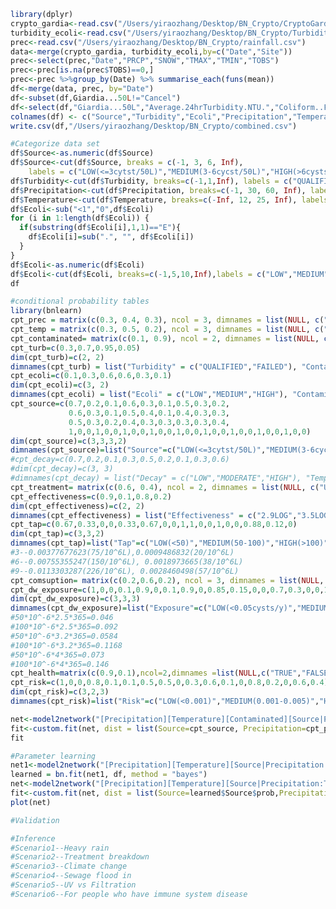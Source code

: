 
```r
library(dplyr)
crypto_gardia<-read.csv("/Users/yiraozhang/Desktop/BN_Crypto/CryptoGardia.csv")
turbidity_ecoli<-read.csv("/Users/yiraozhang/Desktop/BN_Crypto/TurbidityEcoli.csv")
prec<-read.csv("/Users/yiraozhang/Desktop/BN_Crypto/rainfall.csv")
data<-merge(crypto_gardia, turbidity_ecoli,by=c("Date","Site"))
prec<-select(prec,"Date","PRCP","SNOW","TMAX","TMIN","TOBS")
prec<-prec[is.na(prec$TOBS)==0,]
prec<-prec %>%group_by(Date) %>% summarise_each(funs(mean))
df<-merge(data, prec, by="Date")
df<-subset(df,Giardia...50L!="Cancel")
df<-select(df,"Giardia...50L","Average.24hrTurbidity.NTU.","Coliform..Fecal.fc.100mL.","PRCP","TOBS")
colnames(df) <- c("Source","Turbidity","Ecoli","Precipitation","Temperature")
write.csv(df,"/Users/yiraozhang/Desktop/BN_Crypto/combined.csv")
```
```r
#Categorize data set
df$Source<-as.numeric(df$Source)
df$Source<-cut(df$Source, breaks = c(-1, 3, 6, Inf),
    labels = c("LOW(<=3cytst/50L)","MEDIUM(3-6cycst/50L)","HIGH(>6cysts/50L)"))
df$Turbidity<-cut(df$Turbidity, breaks=c(-1,1,Inf), labels = c("QUALIFIED","FAILED"))
df$Precipitation<-cut(df$Precipitation, breaks=c(-1, 30, 60, Inf), labels = c("LIGHT","MODERATE","HEAVY"))
df$Temperature<-cut(df$Temperature, breaks=c(-Inf, 12, 25, Inf), labels=c("LOW","MODERATE","HIGH"))
df$Ecoli<-sub("<1","0",df$Ecoli)
for (i in 1:length(df$Ecoli)) {
  if(substring(df$Ecoli[i],1,1)=="E"){
    df$Ecoli[i]=sub(".", "", df$Ecoli[i])
  }
}
df$Ecoli<-as.numeric(df$Ecoli)
df$Ecoli<-cut(df$Ecoli, breaks=c(-1,5,10,Inf),labels = c("LOW","MEDIUM","HIGH"))
df
```
```r
#conditional probability tables
library(bnlearn)
cpt_prec = matrix(c(0.3, 0.4, 0.3), ncol = 3, dimnames = list(NULL, c("LIGHT", "MODERATE","HEAVY")))
cpt_temp = matrix(c(0.3, 0.5, 0.2), ncol = 3, dimnames = list(NULL, c("LOW", "MODERATE","HIGH")))
cpt_contaminated= matrix(c(0.1, 0.9), ncol = 2, dimnames = list(NULL, c("TRUE","FALSE")))
cpt_turb=c(0.3,0.7,0.95,0.05)
dim(cpt_turb)=c(2, 2)
dimnames(cpt_turb) = list("Turbidity" = c("QUALIFIED","FAILED"), "Contaminated"=c("TRUE","FALSE"))
cpt_ecoli=c(0.1,0.3,0.6,0.6,0.3,0.1)
dim(cpt_ecoli)=c(3, 2)
dimnames(cpt_ecoli) = list("Ecoli" = c("LOW","MEDIUM","HIGH"), "Contaminated"=c("TRUE","FALSE"))
cpt_source=c(0.7,0.2,0.1,0.6,0.3,0.1,0.5,0.3,0.2,
             0.6,0.3,0.1,0.5,0.4,0.1,0.4,0.3,0.3,
             0.5,0.3,0.2,0.4,0.3,0.3,0.3,0.3,0.4,
             1,0,0,1,0,0,1,0,0,1,0,0,1,0,0,1,0,0,1,0,0,1,0,0,1,0,0)
dim(cpt_source)=c(3,3,3,2)
dimnames(cpt_source)=list("Source"=c("LOW(<=3cytst/50L)","MEDIUM(3-6cycst/50L)","HIGH(>6cysts/50L)"),"Precipitation"=c("LIGHT","MODERATE","HEAVY"),"Temperature"=c("LOW","MODERATE","HIGH"),"Contaminated"=c("TRUE","FALSE"))
#cpt_decay=c(0.7,0.2,0.1,0.3,0.5,0.2,0.1,0.3,0.6)
#dim(cpt_decay)=c(3, 3)
#dimnames(cpt_decay) = list("Decay" = c("LOW","MODERATE","HIGH"), "Temperature"=c("LOW","MODERATE","HIGH"))
cpt_treatment= matrix(c(0.6, 0.4), ncol = 2, dimnames = list(NULL, c("UV","MEMBRANE")))
cpt_effectiveness=c(0.9,0.1,0.8,0.2)
dim(cpt_effectiveness)=c(2, 2)
dimnames(cpt_effectiveness) = list("Effectiveness" = c("2.9LOG","3.5LOG"), "Treatment"=c("UV","MEMBRANE"))
cpt_tap=c(0.67,0.33,0,0,0.33,0.67,0,0,1,1,0,0,1,0,0,0.88,0.12,0)
dim(cpt_tap)=c(3,3,2)
dimnames(cpt_tap)=list("Tap"=c("LOW(<50)","MEDIUM(50-100)","HIGH(>100)"),"Source"=c("LOW(<=3cytst/50L)","MEDIUM(3-6cycst/50L)","HIGH(>6cysts/50L)"),"Effectiveness"=c("2.9LOG","3.5LOG"))
#3--0.00377677623(75/10^6L),0.0009486832(20/10^6L)
#6--0.00755355247(150/10^6L), 0.0018973665(38/10^6L)
#9--0.0113303287(226/10^6L), 0.0028460498(57/10^6L)
cpt_comsuption= matrix(c(0.2,0.6,0.2), ncol = 3, dimnames = list(NULL, c("2.5L/d","3.2L/d","4L/d")))
cpt_dw_exposure=c(1,0,0,0.1,0.9,0,0.1,0.9,0,0.85,0.15,0,0,0.7,0.3,0,0,1,0.68,0.32,0,0,0.4,0.6,0,0,1)
dim(cpt_dw_exposure)=c(3,3,3)
dimnames(cpt_dw_exposure)=list("Exposure"=c("LOW(<0.05cysts/y)","MEDIUM(0.05-0.1cysts/y)","HIGH(>0.1cysts/y)"),"Tap"=c("LOW(<50)","MEDIUM(50-100)","HIGH(>100)"),"Intake"=c("2.5L/d","3.2L/d","4L/d"))
#50*10^-6*2.5*365=0.046
#100*10^-6*2.5*365=0.092
#50*10^-6*3.2*365=0.0584
#100*10^-6*3.2*365=0.1168
#50*10^-6*4*365=0.073
#100*10^-6*4*365=0.146
cpt_health=matrix(c(0.9,0.1),ncol=2,dimnames =list(NULL,c("TRUE","FALSE")))
cpt_risk=c(1,0,0,0.8,0.1,0.1,0.5,0.5,0,0.3,0.6,0.1,0,0.8,0.2,0,0.6,0.4)
dim(cpt_risk)=c(3,2,3)
dimnames(cpt_risk)=list("Risk"=c("LOW(<0.001)","MEDIUM(0.001-0.005)","HIGH(>0.005)"),"Health"=c("TRUE","FALSE"),"Exposure"=c("LOW(<0.05cysts/y)","MEDIUM(0.05-0.1cysts/y)","HIGH(>0.1cysts/y)"))
```
```r
net<-model2network("[Precipitation][Temperature][Contaminated][Source|Precipitation:Temperature:Contaminated][Turbidity|Contaminated][Ecoli|Contaminated][Treatment][Effectiveness|Treatment][Tap|Source:Effectiveness][Intake][Exposure|Tap:Intake][Health][Risk|Exposure:Health]")
fit<-custom.fit(net, dist = list(Source=cpt_source, Precipitation=cpt_prec, Temperature=cpt_temp, Contaminated=cpt_contaminated, Turbidity=cpt_turb, Ecoli=cpt_ecoli,Treatment=cpt_treatment, Effectiveness=cpt_effectiveness, Tap=cpt_tap,Intake=cpt_comsuption, Exposure=cpt_dw_exposure, Health=cpt_health, Risk=cpt_risk))
fit
```
```r
#Parameter learning
net1<-model2network("[Precipitation][Temperature][Source|Precipitation:Temperature][Turbidity|Source][Ecoli|Source]")
learned = bn.fit(net1, df, method = "bayes")
net<-model2network("[Precipitation][Temperature][Source|Precipitation:Temperature][Turbidity|Source][Ecoli|Source][Treatment][Effectiveness|Treatment][Tap|Source:Effectiveness][Intake][Exposure|Tap:Intake][Health][Risk|Exposure:Health]")
fit<-custom.fit(net, dist = list(Source=learned$Source$prob,Precipitation=learned$Precipitation$prob, Temperature=learned$Temperature$prob, Turbidity=learned$Turbidity$prob, Ecoli=learned$Ecoli$prob,Treatment=cpt_treatment, Effectiveness=cpt_effectiveness, Tap=cpt_tap,Intake=cpt_comsuption, Exposure=cpt_dw_exposure, Health=cpt_health, Risk=cpt_risk))
plot(net)
```
```r
#Validation

```
```r
#Inference
#Scenario1--Heavy rain
#Scenario2--Treatment breakdown
#Scenario3--Climate change
#Scenario4--Sewage flood in
#Scenario5--UV vs Filtration
#Scenario6--For people who have immune system disease
```